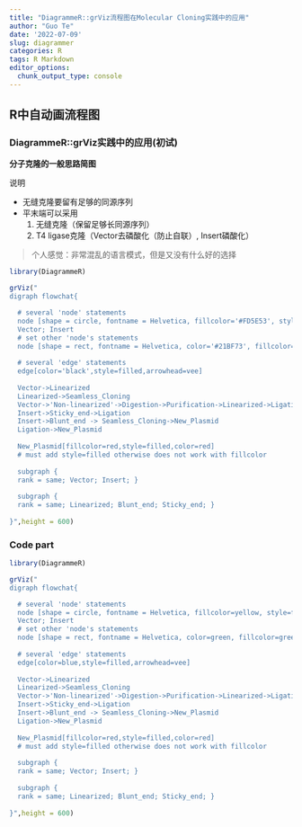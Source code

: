 ```yaml
---
title: "DiagrammeR::grViz流程图在Molecular Cloning实践中的应用"
author: "Guo Te"
date: '2022-07-09'
slug: diagrammer
categories: R
tags: R Markdown
editor_options:
  chunk_output_type: console
---
```


## R中自动画流程图

### DiagrammeR::grViz实践中的应用(初试)
**分子克隆的一般思路简图**

说明

- 无缝克隆要留有足够的同源序列
- 平末端可以采用  
     1. 无缝克隆（保留足够长同源序列）
     2. T4 ligase克隆（Vector去磷酸化（防止自联）, Insert磷酸化）

> 个人感觉：非常混乱的语言模式，但是又没有什么好的选择

```r
library(DiagrammeR)

grViz("
digraph flowchat{

  # several 'node' statements
  node [shape = circle, fontname = Helvetica, fillcolor='#FD5E53', style=filled]
  Vector; Insert
  # set other 'node's statements
  node [shape = rect, fontname = Helvetica, color='#21BF73', fillcolor='#21BF73', style=filled]
  
  # several 'edge' statements
  edge[color='black',style=filled,arrowhead=vee]
  
  Vector->Linearized
  Linearized->Seamless_Cloning
  Vector->'Non-linearized'->Digestion->Purification->Linearized->Ligation
  Insert->Sticky_end->Ligation
  Insert->Blunt_end -> Seamless_Cloning->New_Plasmid
  Ligation->New_Plasmid
  
  New_Plasmid[fillcolor=red,style=filled,color=red] 
  # must add style=filled otherwise does not work with fillcolor
  
  subgraph {
  rank = same; Vector; Insert; }
  
  subgraph {
  rank = same; Linearized; Blunt_end; Sticky_end; }
   
}",height = 600)
```
### Code part
```r
library(DiagrammeR)

grViz("
digraph flowchat{

  # several 'node' statements
  node [shape = circle, fontname = Helvetica, fillcolor=yellow, style=filled]
  Vector; Insert
  # set other 'node's statements
  node [shape = rect, fontname = Helvetica, color=green, fillcolor=green, style=filled]
  
  # several 'edge' statements
  edge[color=blue,style=filled,arrowhead=vee]
  
  Vector->Linearized
  Linearized->Seamless_Cloning
  Vector->'Non-linearized'->Digestion->Purification->Linearized->Ligation
  Insert->Sticky_end->Ligation
  Insert->Blunt_end -> Seamless_Cloning->New_Plasmid
  Ligation->New_Plasmid
  
  New_Plasmid[fillcolor=red,style=filled,color=red] 
  # must add style=filled otherwise does not work with fillcolor
  
  subgraph {
  rank = same; Vector; Insert; }
  
  subgraph {
  rank = same; Linearized; Blunt_end; Sticky_end; }
   
}",height = 600)
```